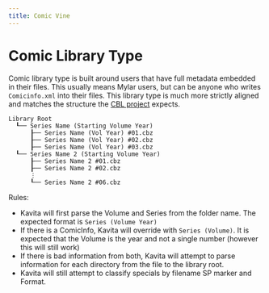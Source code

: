 ---
title: Comic Vine
---

# Comic Library Type

Comic library type is built around users that have full metadata embedded in their files. This usually means Mylar users, but can be anyone who writes `Comicinfo.xml` into their files.
This library type is much more strictly aligned and matches the structure the [CBL project](https://github.com/DieselTech/CBL-ReadingLists) expects. 

```
Library Root
  ┖── Series Name (Starting Volume Year)
      ┠── Series Name (Vol Year) #01.cbz
      ┠── Series Name (Vol Year) #02.cbz
      ┠── Series Name (Vol Year) #03.cbz
  ┖── Series Name 2 (Starting Volume Year)
      ┠── Series Name 2 #01.cbz
      ┠── Series Name 2 #02.cbz
      ⋮
      ┖── Series Name 2 #06.cbz
```

Rules:
- Kavita will first parse the Volume and Series from the folder name. The expected format is `Series (Volume Year)`
- If there is a ComicInfo, Kavita will override with `Series (Volume)`. It is expected that the Volume is the year and not a single number (however this will still work)
- If there is bad information from both, Kavita will attempt to parse information for each directory from the file to the library root. 
- Kavita will still attempt to classify specials by filename SP marker and Format. 